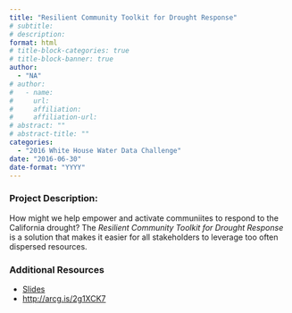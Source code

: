 ```yaml
---
title: "Resilient Community Toolkit for Drought Response"
# subtitle: 
# description: 
format: html
# title-block-categories: true
# title-block-banner: true
author: 
  - "NA"
# author:
#   - name: 
#     url: 
#     affiliation: 
#     affiliation-url:
# abstract: ""
# abstract-title: ""
categories: 
  - "2016 White House Water Data Challenge"
date: "2016-06-30"
date-format: "YYYY"
---
```


<!-- COMMENT
## params_NOTUSED-proj_title

#### Year: params_NOTUSED-year

#### Topics: params_NOTUSED-topics

#### Awards: params_NOTUSED-awards

#### Team Members: params_NOTUSED-team_members
UNCOMMENT -->

### Project Description:

How might we help empower and activate communiites to respond to the California drought? 
 The *Resilient Community Toolkit for Drought Response* is a solution that makes it easier for all stakeholders to leverage too often dispersed resources.

### Additional Resources

- [Slides](https://drive.google.com/open?id=0B5n4IeHrVBinOWl2aGs1aWNBc1U)
- <http://arcg.is/2g1XCK7>
